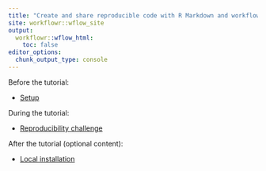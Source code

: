 ```yaml
---
title: "Create and share reproducible code with R Markdown and workflowr"
site: workflowr::wflow_site
output:
  workflowr::wflow_html:
    toc: false
editor_options:
  chunk_output_type: console
---
```


Before the tutorial:

* [Setup](setup.html)

During the tutorial:

* [Reproducibility challenge](challenge.html)

After the tutorial (optional content):

* [Local installation](local.html)
